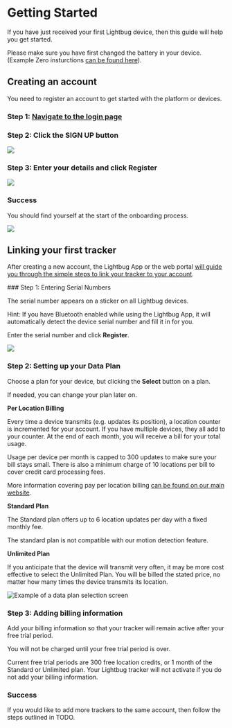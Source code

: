
# Getting Started

If you have just received your first Lightbug device, then this guide will help you get started.

Please make sure you have first changed the battery in your device.
(Example Zero insturctions [can be found here](/devices/zero#charging)).

## Creating an account

You need to register an account to get started with the platform or devices.

<Steps>

### Step 1: [Navigate to the login page](https://lightbug.cloud/#/auth/login)

### Step 2: Click the **SIGN UP** button

![](https://i.imgur.com/wGzRsbb.png)

### Step 3: Enter your details and click **Register**

![](https://i.imgur.com/aoLS1NX.png)

### Success

You should find yourself at the start of the onboarding process.

![](https://i.imgur.com/ebfQfTd.png)

</Steps>

## Linking your first tracker

After creating a new account, the Lightbug App or the web
portal [will guide you through the simple steps to link your
tracker to your account](https://lightbug.cloud/#/welcome?addDevice=true).

<Steps>
### Step 1: Entering Serial Numbers

The serial number appears on a sticker on all Lightbug devices.

Hint: If you have Bluetooth enabled while using the Lightbug App, it will automatically detect the device serial number and fill it in for you.

Enter the serial number and click **Register**.

![](https://i.imgur.com/udTfQQ3.png)

### Step 2: Setting up your Data Plan

Choose a plan for your device, but clicking the **Select** button on a plan.

If needed, you can change your plan later on.

**Per Location Billing**

Every time a device transmits (e.g. updates its position), a location counter is incremented for your account.
If you have multiple devices, they all add to your counter.
At the end of each month, you will receive a bill for your total usage.

<Callout type="info" emoji="ℹ️">
  Usage per device per month is capped to 300 updates to make sure your bill stays small.
  There is also a minimum charge of 10 locations per bill to cover credit card processing fees.
</Callout>

More information covering pay per location billing [can be found on our main website](https://lightbug.io/data-fees/).

**Standard Plan**

The Standard plan offers up to 6 location updates per day
with a fixed monthly fee.

<Callout type="warning" emoji="⚠️">
  The standard plan is not compatible with our motion detection feature.
</Callout>

**Unlimited Plan**

If you anticipate that the device will transmit very often, it
may be more cost effective to select the Unlimited Plan.
You will be billed the stated price, no matter how many
times the device transmits its location.

![](https://i.imgur.com/Q3v8piZ.png "Example of a data plan selection screen")

### Step 3: Adding billing information

Add your billing information so that your tracker will remain active after your free trial period.

You will not be charged until your free trial period is over.

<Callout type="info" emoji="ℹ️">
  Current free trial periods are 300 free location credits, or 1 month of the Standard or Unlimited plan.
</Callout>

<Callout type="warning" emoji="⚠️">
  Your Lightbug tracker will not activate if you do not add your billing information.
</Callout>

### Success

If you would like to add more trackers to the same account, then follow the steps outlined in TODO.

</Steps>
